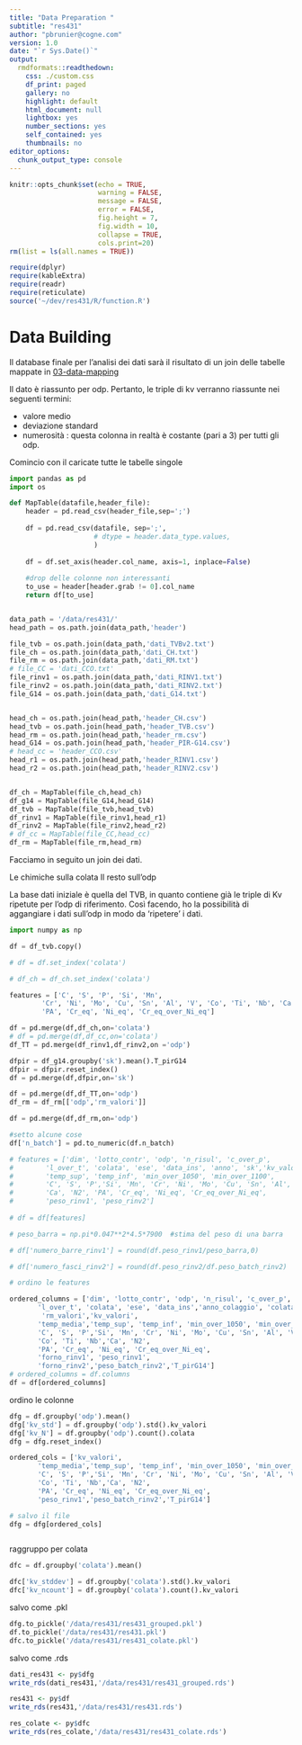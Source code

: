 ```yaml
---
title: "Data Preparation "
subtitle: "res431"
author: "pbrunier@cogne.com"
version: 1.0 
date: "`r Sys.Date()`"
output:
  rmdformats::readthedown:
    css: ./custom.css
    df_print: paged
    gallery: no
    highlight: default
    html_document: null
    lightbox: yes
    number_sections: yes
    self_contained: yes
    thumbnails: no
editor_options:
  chunk_output_type: console
---
```


```r
knitr::opts_chunk$set(echo = TRUE,
                      warning = FALSE,
                      message = FALSE,
                      error = FALSE,
                      fig.height = 7,
                      fig.width = 10,
                      collapse = TRUE,
                      cols.print=20)
rm(list = ls(all.names = TRUE))

require(dplyr)
require(kableExtra)
require(readr)
require(reticulate)
source('~/dev/res431/R/function.R')
```

# Data Building 

Il database finale per l'analisi dei dati sarà il risultato di un join delle tabelle mappate in [03-data-mapping](./03-data-mapping.html)

Il dato è riassunto per odp. Pertanto, le triple di kv verranno riassunte nei seguenti termini:

+ valore medio
+ deviazione standard
+ numerosità : questa colonna in realtà è costante (pari a 3) per tutti gli odp.

Comincio con il caricate tutte le tabelle singole

```python
import pandas as pd
import os 

def MapTable(datafile,header_file):
    header = pd.read_csv(header_file,sep=';')
    
    df = pd.read_csv(datafile, sep=';',
                     # dtype = header.data_type.values,
                     )
    
    df = df.set_axis(header.col_name, axis=1, inplace=False)
    
    #drop delle colonne non interessanti
    to_use = header[header.grab != 0].col_name
    return df[to_use]


data_path = '/data/res431/'
head_path = os.path.join(data_path,'header')

file_tvb = os.path.join(data_path,'dati_TVBv2.txt')
file_ch = os.path.join(data_path,'dati_CH.txt')
file_rm = os.path.join(data_path,'dati_RM.txt')
# file_CC = 'dati_CCO.txt'
file_rinv1 = os.path.join(data_path,'dati_RINV1.txt')
file_rinv2 = os.path.join(data_path,'dati_RINV2.txt')
file_G14 = os.path.join(data_path,'dati_G14.txt')


head_ch = os.path.join(head_path,'header_CH.csv')
head_tvb = os.path.join(head_path,'header_TVB.csv')
head_rm = os.path.join(head_path,'header_rm.csv')
head_G14 = os.path.join(head_path,'header_PIR-G14.csv')
# head_cc = 'header_CCO.csv'
head_r1 = os.path.join(head_path,'header_RINV1.csv')
head_r2 = os.path.join(head_path,'header_RINV2.csv')


df_ch = MapTable(file_ch,head_ch)
df_g14 = MapTable(file_G14,head_G14)
df_tvb = MapTable(file_tvb,head_tvb)
df_rinv1 = MapTable(file_rinv1,head_r1)
df_rinv2 = MapTable(file_rinv2,head_r2)
# df_cc = MapTable(file_CC,head_cc)
df_rm = MapTable(file_rm,head_rm)


```

Facciamo in seguito un join dei dati. 

Le chimiche sulla colata
Il resto sull'odp

La base dati iniziale è quella del TVB, in quanto contiene già le triple di Kv ripetute per l'odp di riferimento. Così facendo, ho la possibilità di aggangiare i dati sull'odp in modo da 'ripetere' i dati.

```python
import numpy as np

df = df_tvb.copy()

# df = df.set_index('colata')

# df_ch = df_ch.set_index('colata')

features = ['C', 'S', 'P', 'Si', 'Mn',
        'Cr', 'Ni', 'Mo', 'Cu', 'Sn', 'Al', 'V', 'Co', 'Ti', 'Nb', 'Ca', 'N2',
        'PA', 'Cr_eq', 'Ni_eq', 'Cr_eq_over_Ni_eq']

df = pd.merge(df,df_ch,on='colata')
# df = pd.merge(df,df_cc,on='colata')
df_TT = pd.merge(df_rinv1,df_rinv2,on ='odp')

dfpir = df_g14.groupby('sk').mean().T_pirG14
dfpir = dfpir.reset_index()
df = pd.merge(df,dfpir,on='sk')

df = pd.merge(df,df_TT,on='odp')
df_rm = df_rm[['odp','rm_valori']]

df = pd.merge(df,df_rm,on='odp')

#setto alcune cose
df['n_batch'] = pd.to_numeric(df.n_batch)

# features = ['dim', 'lotto_contr', 'odp', 'n_risul', 'c_over_p',
#        'l_over_t', 'colata', 'ese', 'data_ins', 'anno', 'sk','kv_valori', 'temp_media',
#        'temp_sup', 'temp_inf', 'min_over_1050', 'min_over_1100',
#        'C', 'S', 'P','Si', 'Mn', 'Cr', 'Ni', 'Mo', 'Cu', 'Sn', 'Al', 'V', 'Co', 'Ti', 'Nb',
#        'Ca', 'N2', 'PA', 'Cr_eq', 'Ni_eq', 'Cr_eq_over_Ni_eq', 
#        'peso_rinv1', 'peso_rinv2']
       
# df = df[features]

# peso_barra = np.pi*0.047**2*4.5*7900  #stima del peso di una barra

# df['numero_barre_rinv1'] = round(df.peso_rinv1/peso_barra,0)

# df['numero_fasci_rinv2'] = round(df.peso_rinv2/df.peso_batch_rinv2)

# ordino le features

ordered_columns = ['dim', 'lotto_contr', 'odp', 'n_risul', 'c_over_p',
       'l_over_t', 'colata', 'ese', 'data_ins','anno_colaggio', 'colata_aod', 'sk',
        'rm_valori','kv_valori', 
       'temp_media','temp_sup', 'temp_inf', 'min_over_1050', 'min_over_1100', 
       'C', 'S', 'P','Si', 'Mn', 'Cr', 'Ni', 'Mo', 'Cu', 'Sn', 'Al', 'V', 
       'Co', 'Ti', 'Nb','Ca', 'N2', 
       'PA', 'Cr_eq', 'Ni_eq', 'Cr_eq_over_Ni_eq',
       'forno_rinv1', 'peso_rinv1',
       'forno_rinv2','peso_batch_rinv2','T_pirG14']
# ordered_columns = df.columns
df = df[ordered_columns]

```
ordino le colonne 

```python

dfg = df.groupby('odp').mean()
dfg['kv_std'] = df.groupby('odp').std().kv_valori
dfg['kv_N'] = df.groupby('odp').count().colata
dfg = dfg.reset_index()

ordered_cols = ['kv_valori',
       'temp_media','temp_sup', 'temp_inf', 'min_over_1050', 'min_over_1100', 
       'C', 'S', 'P','Si', 'Mn', 'Cr', 'Ni', 'Mo', 'Cu', 'Sn', 'Al', 'V', 
       'Co', 'Ti', 'Nb','Ca', 'N2', 
       'PA', 'Cr_eq', 'Ni_eq', 'Cr_eq_over_Ni_eq',
       'peso_rinv1','peso_batch_rinv2','T_pirG14']

# salvo il file
dfg = dfg[ordered_cols]



```
raggruppo per colata
```python

dfc = df.groupby('colata').mean()

dfc['kv_stddev'] = df.groupby('colata').std().kv_valori
dfc['kv_ncount'] = df.groupby('colata').count().kv_valori


```

salvo come .pkl 

```python
dfg.to_pickle('/data/res431/res431_grouped.pkl')
df.to_pickle('/data/res431/res431.pkl')
dfc.to_pickle('/data/res431/res431_colate.pkl')

```

salvo come .rds

```r
dati_res431 <- py$dfg
write_rds(dati_res431,'/data/res431/res431_grouped.rds')

res431 <- py$df
write_rds(res431,'/data/res431/res431.rds')

res_colate <- py$dfc
write_rds(res_colate,'/data/res431/res431_colate.rds')

```
